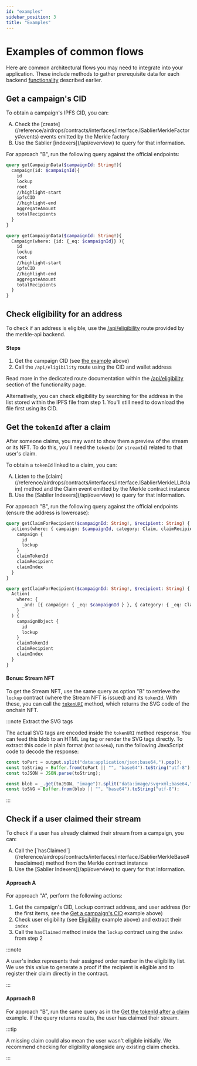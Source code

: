 ```yaml
---
id: "examples"
sidebar_position: 3
title: "Examples"
---
```



# Examples of common flows

Here are common architectural flows you may need to integrate into your application. These include methods to gather
prerequisite data for each backend [functionality](/api/airdrops/merkle-api/functionality) described earlier.

## Get a campaign's CID

To obtain a campaign's IPFS CID, you can:

<ol type="A">
  <li>
    Check the [create](/reference/airdrops/contracts/interfaces/interface.ISablierMerkleFactory#events) events emitted
    by the Merkle factory
  </li>
  <li>Use the Sablier [indexers](/api/overview) to query for that information.</li>
</ol>

For approach "B", run the following query against the official endpoints:

<Tabs>

<TabItem value="TheGraph" label="The Graph" default>

```graphql
query getCampaignData($campaignId: String!){
  campaign(id: $campaignId){
    id
    lockup
    root
    //highlight-start
    ipfsCID
    //highlight-end
    aggregateAmount
    totalRecipients
  }
}
```

</TabItem>

<TabItem value="Envio" label="Envio">

```graphql
query getCampaignData($campaignId: String!){
  Campaign(where: {id: {_eq: $campaignId}} ){
    id
    lockup
    root
    //highlight-start
    ipfsCID
    //highlight-end
    aggregateAmount
    totalRecipients
  }
}

```

</TabItem>

</Tabs>

## Check eligibility for an address

To check if an address is eligible, use the [/api/eligibility](functionality#eligibility-apieligibility) route provided
by the merkle-api backend.

#### Steps

1. Get the campaign CID (see [the example](examples#get-a-campaigns-cid) above)
2. Call the `/api/eligibility` route using the CID and wallet address

Read more in the dedicated route documentation within the [/api/eligibility](functionality#eligibility-apieligibility)
section of the functionality page.

Alternatively, you can check eligibility by searching for the address in the list stored within the IPFS file from
step 1. You'll still need to download the file first using its CID.

## Get the `tokenId` after a claim

After someone claims, you may want to show them a preview of the stream or its NFT. To do this, you'll need the
`tokenId` (or `streamId`) related to that user's claim.

To obtain a `tokenId` linked to a claim, you can:

<ol type="A">
  <li>
    Listen to the [claim](/reference/airdrops/contracts/interfaces/interface.ISablierMerkleLL#claim) method and the
    Claim event emitted by the Merkle contract instance
  </li>
  <li>Use the [Sablier Indexers](/api/overview) to query for that information.</li>
</ol>

For approach "B", run the following query against the official endpoints (ensure the address is lowercase):

<Tabs>

<TabItem value="TheGraph" label="The Graph" default>

```graphql
query getClaimForRecipient($campaignId: String!, $recipient: String) {
  actions(where: { campaign: $campaignId, category: Claim, claimRecipient: $recipient }) {
    campaign {
      id
      lockup
    }
    claimTokenId
    claimRecipient
    claimIndex
  }
}
```

</TabItem>

<TabItem value="Envio" label="Envio">

```graphql
query getClaimForRecipient($campaignId: String!, $recipient: String) {
  Action(
    where: {
      _and: [{ campaign: { _eq: $campaignId } }, { category: { _eq: Claim } }, { claimRecipient: { _eq: $recipient } }]
    }
  ) {
    campaignObject {
      id
      lockup
    }
    claimTokenId
    claimRecipient
    claimIndex
  }
}
```

</TabItem>

</Tabs>

#### Bonus: Stream NFT

To get the Stream NFT, use the same query as option "B" to retrieve the `lockup` contract (where the Stream NFT is
issued) and its `tokenId`. With these, you can call the
[`tokenURI`](/reference/lockup/contracts/contract.LockupNFTDescriptor#tokenuri) method, which returns the SVG code of
the onchain NFT.

:::note Extract the SVG tags

The actual SVG tags are encoded inside the `tokenURI` method response. You can feed this blob to an HTML `img` tag or
render the SVG tags directly. To extract this code in plain format (not `base64`), run the following JavaScript code to
decode the response:

```typescript
const toPart = output.split("data:application/json;base64,").pop();
const toString = Buffer.from(toPart || "", "base64").toString("utf-8");
const toJSON = JSON.parse(toString);

const blob = _.get(toJSON, "image")?.split("data:image/svg+xml;base64,")[1];
const toSVG = Buffer.from(blob || "", "base64").toString("utf-8");
```

:::

## Check if a user claimed their stream

To check if a user has already claimed their stream from a campaign, you can:

<ol type="A">
  <li>
    Call the [`hasClaimed`](/reference/airdrops/contracts/interfaces/interface.ISablierMerkleBase#hasclaimed) method
    from the Merkle contract instance
  </li>
  <li>Use the [Sablier Indexers](/api/overview) to query for that information.</li>
</ol>

#### Approach A

For approach "A", perform the following actions:

1. Get the campaign's CID, Lockup contract address, and user address (for the first items, see the
   [Get a campaign's CID](/api/airdrops/merkle-api/examples#get-a-campaigns-cid) example above)
2. Check user eligibility (see [Eligibility](/api/airdrops/merkle-api/examples#check-eligibility-for-an-address) example
   above) and extract their `index`
3. Call the `hasClaimed` method inside the `lockup` contract using the `index` from step 2

:::note

A user's index represents their assigned order number in the eligibility list. We use this value to generate a proof if
the recipient is eligible and to register their claim directly in the contract.

:::

#### Approach B

For approach "B", run the same query as in the
[Get the tokenId after a claim](/api/airdrops/merkle-api/examples#get-the-tokenid-after-a-claim) example. If the query
returns results, the user has claimed their stream.

:::tip

A missing claim could also mean the user wasn't eligible initially. We recommend checking for eligibility alongside any
existing claim checks.

:::

